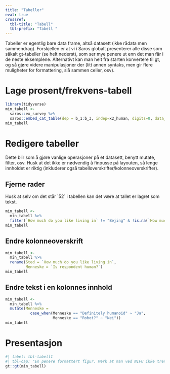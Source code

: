 ```yaml
---
title: "Tabeller"
eval: true
crossref:
  tbl-title: "Tabell"
  tbl-prefix: "Tabell "
---
```


Tabeller er egentlig bare data frame, altså datasett (ikke rådata men sammendrag). Forskjellen er at vi i Saros globalt presenterer alle disse som såkalt gt-tabeller (se helt nederst), som ser mye penere ut enn det man får i de neste eksemplene. Alternativt kan man helt fra starten konvertere til gt, og så gjøre videre manipulasjoner der (litt annen syntaks, men gir flere muligheter for formattering, slå sammen celler, osv).

# Lage prosent/frekvens-tabell

```r
library(tidyverse)
min_tabell <-
  saros::ex_survey %>% 
  saros::embed_cat_table(dep = b_1:b_3, indep=x2_human, digits=0, data_label="percentage_bare")
min_tabell
```

# Redigere tabeller

Dette blir som å gjøre vanlige operasjoner på et datasett, benytt mutate, filter, osv. Husk at det ikke er nødvendig å finpusse på layouten, så lenge innholdet er riktig (inkluderer også tabelloverskrifter/kolonneoverskrifter).

## Fjerne rader

Husk at selv om det står \`52\` i tabellen kan det være at tallet er lagret som tekst.

```r
min_tabell <-
  min_tabell %>%
  filter(`How much do you like living in` != "Bejing" & !is.na(`How much do you like living in`))  
min_tabell
```

## Endre kolonneoverskrift

```r
min_tabell <-    
  min_tabell %>%    
  rename(Sted = `How much do you like living in`,
         Menneske = `Is respondent human?`)
min_tabell
```

## Endre tekst i en kolonnes innhold

```r
min_tabell <-
  min_tabell %>%
  mutate(Menneske = 
           case_when(Menneske == "Definitely humanoid" ~ "Ja",
                     Menneske == "Robot?" ~ "Nei"))
min_tabell
```

# Presentasjon

```r
#| label: tbl-tabell1
#| tbl-cap: "En penere formattert figur. Merk at man ved NIFU ikke trenger å tenke på design, bare innhold."
gt::gt(min_tabell)
```
